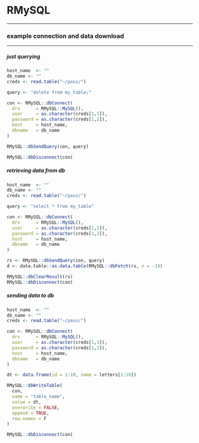 # RMySQL

***

### example connection and data download

***

##### just querying
```r
host_name  <- ""
db_name <- ""
creds <- read.table("~/pass/")

query <- "delete from my_table;"

con <- RMySQL::dbConnect(
  drv      = RMySQL::MySQL(), 
  user     = as.character(creds[1,1]), 
  password = as.character(creds[1,2]), 
  host     = host_name, 
  dbname   = db_name
)

RMySQL::dbSendQuery(con, query)

RMySQL::dbDisconnect(con)
```

##### retrieving data from db
```r
host_name  <- ""
db_name <- ""
creds <- read.table("~/pass/")

query <- "select * from my_table"

con <- RMySQL::dbConnect(
  drv      = RMySQL::MySQL(), 
  user     = as.character(creds[1,1]), 
  password = as.character(creds[1,2]), 
  host     = host_name, 
  dbname   = db_name
)

rs <- RMySQL::dbSendQuery(con, query)
d <- data.table::as.data.table(RMySQL::dbFetch(rs, n = -1))

RMySQL::dbClearResult(rs)
RMySQL::dbDisconnect(con)
```

##### sending data to db
```r
host_name  <- ""
db_name <- ""
creds <- read.table("~/pass/")

con <- RMySQL::dbConnect(
  drv      = RMySQL::MySQL(), 
  user     = as.character(creds[1,1]), 
  password = as.character(creds[1,2]), 
  host     = host_name, 
  dbname   = db_name
)

dt <- data.frame(id = 1:10, name = letters[1:10])

RMySQL::dbWriteTable(
  con, 
  name = "table_name", 
  value = dt, 
  overwrite = FALSE,
  append = TRUE,
  row.names = F
)

RMySQL::dbDisconnect(con)
```

